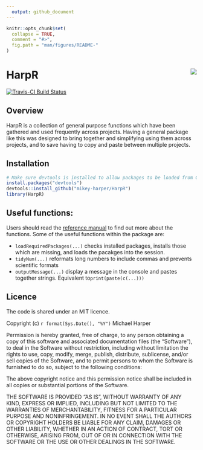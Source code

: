 ```yaml
---
  output: github_document
---
```


  <!-- README.md is generated from README.Rmd. Please edit that file -->

```r
knitr::opts_chunk$set(
  collapse = TRUE,
  comment = "#>",
  fig.path = "man/figures/README-"
)
```

# HarpR <img src="man/figures/logo.png" align="right" />

[![Travis-CI Build Status](https://travis-ci.org/mikey-harper/HarpR.svg?branch=master)](https://travis-ci.org/mikey-harper/HarpR)

## Overview

HarpR is a collection of general purpose functions which have been gathered and used frequently across projects. Having a general package like this was designed to bring together and simplifying using them across projects, and to save having to copy and paste between multiple projects.

## Installation

```r
# Make sure devtools is installed to allow packages to be loaded from Github
install.packages("devtools")
devtools::install_github("mikey-harper/HarpR")
library(HarpR)
```

## Useful functions:

Users should read the [reference manual](HarpR.pdf) to find out more about the functions. Some of the useful functions within the package are:

- `loadRequiredPackages(...)` checks installed packages, installs those which are missing, and loads the pacakges into the session.
- `tidyNum(...)` reformats long numbers to include commas and prevents scientific formats
- `outputMessage(...)` display a message in the console and pastes together strings. Equivalent to`print(paste(c(...)))`

## Licence

The code is shared under an MIT licence. 

Copyright (c) `r format(Sys.Date(), "%Y")` Michael Harper

Permission is hereby granted, free of charge, to any person obtaining a copy
of this software and associated documentation files (the "Software"), to deal
in the Software without restriction, including without limitation the rights
to use, copy, modify, merge, publish, distribute, sublicense, and/or sell
copies of the Software, and to permit persons to whom the Software is
furnished to do so, subject to the following conditions:

The above copyright notice and this permission notice shall be included in all
copies or substantial portions of the Software.

THE SOFTWARE IS PROVIDED "AS IS", WITHOUT WARRANTY OF ANY KIND, EXPRESS OR
IMPLIED, INCLUDING BUT NOT LIMITED TO THE WARRANTIES OF MERCHANTABILITY,
FITNESS FOR A PARTICULAR PURPOSE AND NONINFRINGEMENT. IN NO EVENT SHALL THE
AUTHORS OR COPYRIGHT HOLDERS BE LIABLE FOR ANY CLAIM, DAMAGES OR OTHER
LIABILITY, WHETHER IN AN ACTION OF CONTRACT, TORT OR OTHERWISE, ARISING FROM,
OUT OF OR IN CONNECTION WITH THE SOFTWARE OR THE USE OR OTHER DEALINGS IN THE
SOFTWARE.


